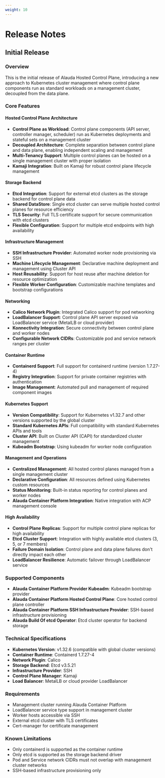 ```yaml
---
weight: 10
---
```


# Release Notes

## Initial Release

### Overview

This is the initial release of Alauda Hosted Control Plane, introducing a new approach to Kubernetes cluster management where control plane components run as standard workloads on a management cluster, decoupled from the data plane.

### Core Features

#### Hosted Control Plane Architecture

- **Control Plane as Workload**: Control plane components (API server, controller manager, scheduler) run as Kubernetes deployments and stateful sets on a management cluster
- **Decoupled Architecture**: Complete separation between control plane and data plane, enabling independent scaling and management
- **Multi-Tenancy Support**: Multiple control planes can be hosted on a single management cluster with proper isolation
- **Kamaji Integration**: Built on Kamaji for robust control plane lifecycle management

#### Storage Backend

- **Etcd Integration**: Support for external etcd clusters as the storage backend for control plane data
- **Shared DataStore**: Single etcd cluster can serve multiple hosted control planes for resource efficiency
- **TLS Security**: Full TLS certificate support for secure communication with etcd clusters
- **Flexible Configuration**: Support for multiple etcd endpoints with high availability

#### Infrastructure Management

- **SSH Infrastructure Provider**: Automated worker node provisioning via SSH
- **Machine Lifecycle Management**: Declarative machine deployment and management using Cluster API
- **Host Reusability**: Support for host reuse after machine deletion for resource optimization
- **Flexible Worker Configuration**: Customizable machine templates and bootstrap configurations

#### Networking

- **Calico Network Plugin**: Integrated Calico support for pod networking
- **LoadBalancer Support**: Control plane API server exposed via LoadBalancer service (MetalLB or cloud provider)
- **Konnectivity Integration**: Secure connectivity between control plane and worker nodes
- **Configurable Network CIDRs**: Customizable pod and service network ranges per cluster

#### Container Runtime

- **Containerd Support**: Full support for containerd runtime (version 1.7.27-4)
- **Registry Integration**: Support for private container registries with authentication
- **Image Management**: Automated pull and management of required component images

#### Kubernetes Support

- **Version Compatibility**: Support for Kubernetes v1.32.7 and other versions supported by the global cluster
- **Standard Kubernetes APIs**: Full compatibility with standard Kubernetes APIs and tools
- **Cluster API**: Built on Cluster API (CAPI) for standardized cluster management
- **Kubeadm Bootstrap**: Using kubeadm for worker node configuration

#### Management and Operations

- **Centralized Management**: All hosted control planes managed from a single management cluster
- **Declarative Configuration**: All resources defined using Kubernetes custom resources
- **Status Monitoring**: Built-in status reporting for control planes and worker nodes
- **Alauda Container Platform Integration**: Native integration with ACP management console

#### High Availability

- **Control Plane Replicas**: Support for multiple control plane replicas for high availability
- **Etcd Cluster Support**: Integration with highly available etcd clusters (3, 5, or 7 members)
- **Failure Domain Isolation**: Control plane and data plane failures don't directly impact each other
- **LoadBalancer Resilience**: Automatic failover through LoadBalancer service

### Supported Components

- **Alauda Container Platform Provider Kubeadm**: Kubeadm bootstrap provider
- **Alauda Container Platform Hosted Control Plane**: Core hosted control plane controller
- **Alauda Container Platform SSH Infrastructure Provider**: SSH-based infrastructure provisioning
- **Alauda Build Of etcd Operator**: Etcd cluster operator for backend storage

### Technical Specifications

- **Kubernetes Version**: v1.32.6 (compatible with global cluster versions)
- **Container Runtime**: Containerd 1.7.27-4
- **Network Plugin**: Calico
- **Storage Backend**: Etcd v3.5.21
- **Infrastructure Provider**: SSH
- **Control Plane Manager**: Kamaji
- **Load Balancer**: MetalLB or cloud provider LoadBalancer

### Requirements

- Management cluster running Alauda Container Platform
- LoadBalancer service type support in management cluster
- Worker hosts accessible via SSH
- External etcd cluster with TLS certificates
- Cert-manager for certificate management

### Known Limitations

- Only containerd is supported as the container runtime
- Only etcd is supported as the storage backend driver
- Pod and Service network CIDRs must not overlap with management cluster networks
- SSH-based infrastructure provisioning only
